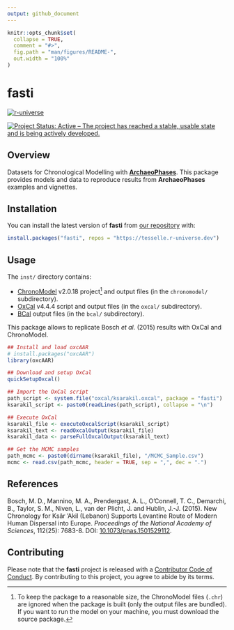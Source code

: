 ```yaml
---
output: github_document
---
```


<!-- README.md is generated from README.Rmd. Please edit that file -->

```r
knitr::opts_chunk$set(
  collapse = TRUE,
  comment = "#>",
  fig.path = "man/figures/README-",
  out.width = "100%"
)
```

# fasti

<!-- badges: start -->
[![r-universe](https://tesselle.r-universe.dev/badges/fasti)](https://tesselle.r-universe.dev)

[![Project Status: Active – The project has reached a stable, usable state and is being actively developed.](https://www.repostatus.org/badges/latest/active.svg)](https://www.repostatus.org/#active)
<!-- badges: end -->

## Overview

Datasets for Chronological Modelling with [**ArchaeoPhases**](https://github.com/ArchaeoStat/ArchaeoPhases). This package provides models and data to reproduce results from **ArchaeoPhases** examples and vignettes.

## Installation

You can install the latest version of **fasti** from [our repository](https://tesselle.r-universe.dev) with:

```r
install.packages("fasti", repos = "https://tesselle.r-universe.dev")
```

## Usage

The `inst/` directory contains:

* [ChronoModel](http://www.chronomodel.fr) v2.0.18 project^[To keep the package to a reasonable size, the ChronoModel files (`.chr`) are ignored when the package is built (only the output files are bundled). If you want to run the model on your machine, you must download the source package.] and output files (in the `chronomodel/` subdirectory).
* [OxCal](https://c14.arch.ox.ac.uk/oxcal.html) v4.4.4 script and output files (in the `oxcal/` subdirectory).
* [BCal](https://bcal.shef.ac.uk) output files (in the `bcal/` subdirectory).

This package allows to replicate Bosch *et al.* (2015) results with OxCal and ChronoModel.

```r
## Install and load oxcAAR
# install.packages("oxcAAR")
library(oxcAAR)

## Download and setup OxCal
quickSetupOxcal()

## Import the OxCal script
path_script <- system.file("oxcal/ksarakil.oxcal", package = "fasti")
ksarakil_script <- paste0(readLines(path_script), collapse = "\n")

## Execute OxCal
ksarakil_file <- executeOxcalScript(ksarakil_script)
ksarakil_text <- readOxcalOutput(ksarakil_file)
ksarakil_data <- parseFullOxcalOutput(ksarakil_text)

## Get the MCMC samples
path_mcmc <- paste0(dirname(ksarakil_file), "/MCMC_Sample.csv")
mcmc <- read.csv(path_mcmc, header = TRUE, sep = ",", dec = ".")
```

## References

Bosch, M. D., Mannino, M. A., Prendergast, A. L., O'Connell, T. C., Demarchi, B., Taylor, S. M., Niven, L., van der Plicht, J. and Hublin, J.-J. (2015). New Chronology for Ksâr 'Akil (Lebanon) Supports Levantine Route of Modern Human Dispersal into Europe. *Proceedings of the National Academy of Sciences*, 112(25): 7683-8. DOI: [10.1073/pnas.1501529112](https://doi.org/10.1073/pnas.1501529112).

## Contributing

Please note that the **fasti** project is released with a [Contributor Code of Conduct](https://www.tesselle.org/conduct.html). By contributing to this project, you agree to abide by its terms.
